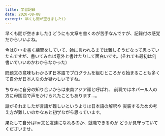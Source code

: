 ```yaml
---
title: 学習記録
date: 2020-08-08
excerpt: 早くも間が空きました()
---
```


早くも間が空きました()
どうにも文章を書くのが苦手なんですが、記録付の感覚だからいいよね。

今はC++を書く練習をしていて、師に言われるまでは難しそうだなって思っていたんですが、書いてみれば意外と書けたりして面白いです。(それでも最初は何書いていいのかわからなかった)

問題文の意味もわからず日本語でプログラムを組むところから始まることも多くて自分が日本人なのか疑わしいですね。

ちなみに自分の知り合いからは東南アジア顔と呼ばれ、
前職ではネパール人の方に母国語で声をかけられたこともあります...。

話がそれましたが言語が難しいというよりは日本語の解釈や
実装するための考え方が難しいのかなぁと初学ながら思っています。

果たして自分はfor文と友達になれるのか、就職できるのか
どうか見守っていてくださいませ。
